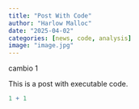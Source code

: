 ```yaml
---
title: "Post With Code"
author: "Harlow Malloc"
date: "2025-04-02"
categories: [news, code, analysis]
image: "image.jpg"
---
```



cambio 1

This is a post with executable code.

```r
1 + 1
```
